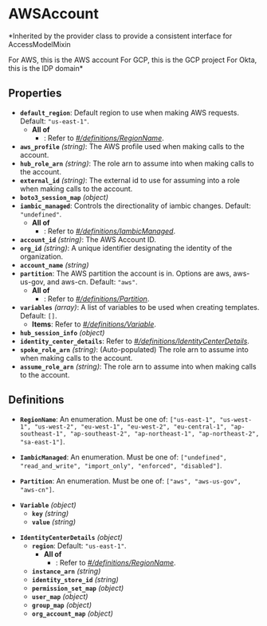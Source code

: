 # AWSAccount

*Inherited by the provider class to provide a consistent interface for AccessModelMixin

For AWS, this is the AWS account
For GCP, this is the GCP project
For Okta, this is the IDP domain*

## Properties

- **`default_region`**: Default region to use when making AWS requests. Default: `"us-east-1"`.
  - **All of**
    - : Refer to *[#/definitions/RegionName](#definitions/RegionName)*.
- **`aws_profile`** *(string)*: The AWS profile used when making calls to the account.
- **`hub_role_arn`** *(string)*: The role arn to assume into when making calls to the account.
- **`external_id`** *(string)*: The external id to use for assuming into a role when making calls to the account.
- **`boto3_session_map`** *(object)*
- **`iambic_managed`**: Controls the directionality of iambic changes. Default: `"undefined"`.
  - **All of**
    - : Refer to *[#/definitions/IambicManaged](#definitions/IambicManaged)*.
- **`account_id`** *(string)*: The AWS Account ID.
- **`org_id`** *(string)*: A unique identifier designating the identity of the organization.
- **`account_name`** *(string)*
- **`partition`**: The AWS partition the account is in. Options are aws, aws-us-gov, and aws-cn. Default: `"aws"`.
  - **All of**
    - : Refer to *[#/definitions/Partition](#definitions/Partition)*.
- **`variables`** *(array)*: A list of variables to be used when creating templates. Default: `[]`.
  - **Items**: Refer to *[#/definitions/Variable](#definitions/Variable)*.
- **`hub_session_info`** *(object)*
- **`identity_center_details`**: Refer to *[#/definitions/IdentityCenterDetails](#definitions/IdentityCenterDetails)*.
- **`spoke_role_arn`** *(string)*: (Auto-populated) The role arn to assume into when making calls to the account.
- **`assume_role_arn`** *(string)*: The role arn to assume into when making calls to the account.
## Definitions


<a id="definitions/RegionName"></a>

- **`RegionName`**: An enumeration. Must be one of: `["us-east-1", "us-west-1", "us-west-2", "eu-west-1", "eu-west-2", "eu-central-1", "ap-southeast-1", "ap-southeast-2", "ap-northeast-1", "ap-northeast-2", "sa-east-1"]`.

<a id="definitions/IambicManaged"></a>

- **`IambicManaged`**: An enumeration. Must be one of: `["undefined", "read_and_write", "import_only", "enforced", "disabled"]`.

<a id="definitions/Partition"></a>

- **`Partition`**: An enumeration. Must be one of: `["aws", "aws-us-gov", "aws-cn"]`.

<a id="definitions/Variable"></a>

- **`Variable`** *(object)*
  - **`key`** *(string)*
  - **`value`** *(string)*

<a id="definitions/IdentityCenterDetails"></a>

- **`IdentityCenterDetails`** *(object)*
  - **`region`**: Default: `"us-east-1"`.
    - **All of**
      - : Refer to *[#/definitions/RegionName](#definitions/RegionName)*.
  - **`instance_arn`** *(string)*
  - **`identity_store_id`** *(string)*
  - **`permission_set_map`** *(object)*
  - **`user_map`** *(object)*
  - **`group_map`** *(object)*
  - **`org_account_map`** *(object)*
